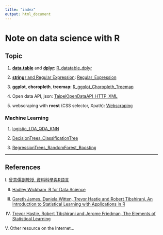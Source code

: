 ```yaml
---
title: "index"
output: html_document
---
```


# Note on data science with R

## Topic

1. [**data.table**](https://github.com/Rdatatable/data.table/wiki/Benchmarks-%3A-Grouping) and [**dplyr**](https://dplyr.tidyverse.org/): 
[R_datatable_dplyr](https://github.com/oicjacky/R-code/blob/master/R_datatable_dplyr.R) 

2. [**stringr** and Regular Expression](https://stringr.tidyverse.org/articles/regular-expressions.html):
[Regular_Expression](https://oicjacky.github.io/R_code/Regular_Expression.html)

3. **ggplot**, **choropleth**, **treemap**:
[R_ggplot_Choropleth_Treemap](https://oicjacky.github.io/R_code/R_ggplot_Choropleth_Treemap.html)

4. Open data API, json:
[TaipeiOpenDataAPI_HTTP_XML](https://oicjacky.github.io/R_code/TaipeiOpenDataAPI_HTTP_XML.html)

5. webscraping with **rvest** (CSS selector, Xpath):
[Webscraping](https://oicjacky.github.io/R_code/Webscraping.html)

### Machine Learning

1. [logistic_LDA_QDA_KNN](https://oicjacky.github.io/R_code/ML/logistic_LDA_QDA_KNN.html)

2. [DecisionTrees_ClassificationTree](https://oicjacky.github.io/R_code/ML/DecisionTrees_ClassificationTree.html)

3. [RegressionTrees_RandomForest_Boosting](https://oicjacky.github.io/R_code/ML/RegressionTrees_RandomForest_Boosting.html)

---

## References 

I. [曾意儒副教授, 資料科學與R語言](https://yijutseng.github.io/DataScienceRBook/) 

II. [Hadley Wickham, R for Data Science](https://r4ds.had.co.nz/) 

III. [Gareth James, Daniela Witten, Trevor Hastie and Robert Tibshirani, An Introduction to Statistical Learning with Applications in R](http://faculty.marshall.usc.edu/gareth-james/ISL/)

IV. [Trevor Hastie, Robert Tibshirani and Jerome Friedman, The Elements of Statistical Learning](https://web.stanford.edu/~hastie/Papers/ESLII.pdf)

V. Other resource on the Internet...

